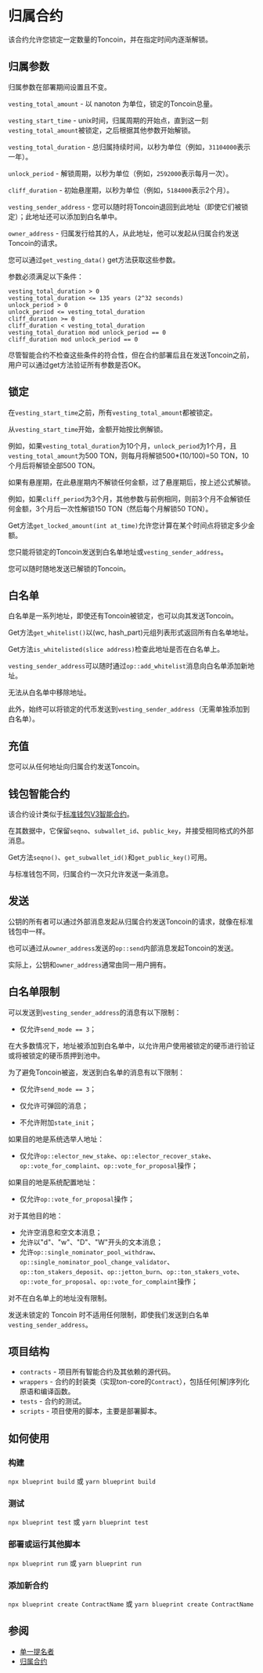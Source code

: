# 归属合约

该合约允许您锁定一定数量的Toncoin，并在指定时间内逐渐解锁。

## 归属参数

归属参数在部署期间设置且不变。

`vesting_total_amount` - 以 nanoton 为单位，锁定的Toncoin总量。

`vesting_start_time` - unix时间，归属周期的开始点，直到这一刻`vesting_total_amount`被锁定，之后根据其他参数开始解锁。

`vesting_total_duration` - 总归属持续时间，以秒为单位（例如，`31104000`表示一年）。

`unlock_period` - 解锁周期，以秒为单位（例如，`2592000`表示每月一次）。

`cliff_duration` - 初始悬崖期，以秒为单位（例如，`5184000`表示2个月）。

`vesting_sender_address` - 您可以随时将Toncoin退回到此地址（即使它们被锁定）；此地址还可以添加到白名单中。

`owner_address` - 归属发行给其的人，从此地址，他可以发起从归属合约发送Toncoin的请求。

您可以通过`get_vesting_data()` get方法获取这些参数。

参数必须满足以下条件：

```
vesting_total_duration > 0
vesting_total_duration <= 135 years (2^32 seconds)
unlock_period > 0
unlock_period <= vesting_total_duration
cliff_duration >= 0
cliff_duration < vesting_total_duration
vesting_total_duration mod unlock_period == 0
cliff_duration mod unlock_period == 0
```

尽管智能合约不检查这些条件的符合性，但在合约部署后且在发送Toncoin之前，用户可以通过get方法验证所有参数是否OK。

## 锁定

在`vesting_start_time`之前，所有`vesting_total_amount`都被锁定。

从`vesting_start_time`开始，金额开始按比例解锁。

例如，如果`vesting_total_duration`为10个月，`unlock_period`为1个月，且`vesting_total_amount`为500 TON，则每月将解锁500\*(10/100)=50 TON，10个月后将解锁全部500 TON。

如果有悬崖期，在此悬崖期内不解锁任何金额，过了悬崖期后，按上述公式解锁。

例如，如果`cliff_period`为3个月，其他参数与前例相同，则前3个月不会解锁任何金额，3个月后一次性解锁150 TON（然后每个月解锁50 TON）。

Get方法`get_locked_amount(int at_time)`允许您计算在某个时间点将锁定多少金额。

您只能将锁定的Toncoin发送到白名单地址或`vesting_sender_address`。

您可以随时随地发送已解锁的Toncoin。

## 白名单

白名单是一系列地址，即使还有Toncoin被锁定，也可以向其发送Toncoin。

Get方法`get_whitelist()`以(wc, hash_part)元组列表形式返回所有白名单地址。

Get方法`is_whitelisted(slice address)`检查此地址是否在白名单上。

`vesting_sender_address`可以随时通过`op::add_whitelist`消息向白名单添加新地址。

无法从白名单中移除地址。

此外，始终可以将锁定的代币发送到`vesting_sender_address`（无需单独添加到白名单）。

## 充值

您可以从任何地址向归属合约发送Toncoin。

## 钱包智能合约

该合约设计类似于[标准钱包V3智能合约](https://github.com/ton-blockchain/ton/blob/master/crypto/smartcont/wallet3-code.fc)。

在其数据中，它保留`seqno`、`subwallet_id`、`public_key`，并接受相同格式的外部消息。

Get方法`seqno()`、`get_subwallet_id()`和`get_public_key()`可用。

与标准钱包不同，归属合约一次只允许发送一条消息。

## 发送

公钥的所有者可以通过外部消息发起从归属合约发送Toncoin的请求，就像在标准钱包中一样。

也可以通过从`owner_address`发送的`op::send`内部消息发起Toncoin的发送。

实际上，公钥和`owner_address`通常由同一用户拥有。

## 白名单限制

可以发送到`vesting_sender_address`的消息有以下限制：

- 仅允许`send_mode == 3`；

在大多数情况下，地址被添加到白名单中，以允许用户使用被锁定的硬币进行验证或将被锁定的硬币质押到池中。

为了避免Toncoin被盗，发送到白名单的消息有以下限制：

- 仅允许`send_mode == 3`；

- 仅允许可弹回的消息；

- 不允许附加`state_init`；

如果目的地是系统选举人地址：

- 仅允许`op::elector_new_stake`、`op::elector_recover_stake`、`op::vote_for_complaint`、`op::vote_for_proposal`操作；

如果目的地是系统配置地址：

- 仅允许`op::vote_for_proposal`操作；

对于其他目的地：

- 允许空消息和空文本消息；
- 允许以"d"、"w"、"D"、"W"开头的文本消息；
- 允许`op::single_nominator_pool_withdraw`、`op::single_nominator_pool_change_validator`、`op::ton_stakers_deposit`、`op::jetton_burn`、`op::ton_stakers_vote`、`op::vote_for_proposal`、`op::vote_for_complaint`操作；

对不在白名单上的地址没有限制。

发送未锁定的 Toncoin 时不适用任何限制，即使我们发送到白名单`vesting_sender_address`。

## 项目结构

- `contracts` - 项目所有智能合约及其依赖的源代码。
- `wrappers` - 合约的封装类（实现ton-core的`Contract`），包括任何[解]序列化原语和编译函数。
- `tests` - 合约的测试。
- `scripts` - 项目使用的脚本，主要是部署脚本。

## 如何使用

### 构建

`npx blueprint build` 或 `yarn blueprint build`

### 测试

`npx blueprint test` 或 `yarn blueprint test`

### 部署或运行其他脚本

`npx blueprint run` 或 `yarn blueprint run`

### 添加新合约

`npx blueprint create ContractName` 或 `yarn blueprint create ContractName`

## 参阅

- [单一提名者](/participate/network-maintenance/single-nominator)
- [归属合约](https://github.com/ton-blockchain/vesting-contract)
